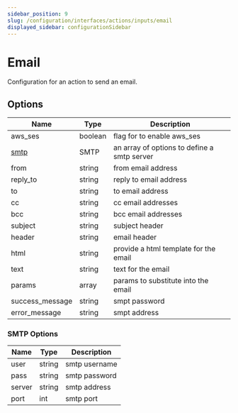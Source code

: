 ```yaml
---
sidebar_position: 9
slug: /configuration/interfaces/actions/inputs/email
displayed_sidebar: configurationSidebar
---
```


# Email

Configuration for an action to send an email.

## Options

| Name                  | Type    | Description                                 |
| --------------------- | ------- | ------------------------------------------- |
| aws_ses               | boolean | flag for to enable aws_ses                  |
| [smtp](#smtp-options) | SMTP    | an array of options to define a smtp server |
| from                  | string  | from email address                          |
| reply_to              | string  | reply to email address                      |
| to                    | string  | to email address                            |
| cc                    | string  | cc email addresses                          |
| bcc                   | string  | bcc email addresses                         |
| subject               | string  | subject header                              |
| header                | string  | email header                                |
| html                  | string  | provide a html template for the email       |
| text                  | string  | text for the email                          |
| params                | array   | params to substitute into the email         |
| success_message       | string  | smpt password                               |
| error_message         | string  | smpt address                                |

### SMTP Options

| Name   | Type   | Description   |
| ------ | ------ | ------------- |
| user   | string | smtp username |
| pass   | string | smtp password |
| server | string | smtp address  |
| port   | int    | smtp port     |
